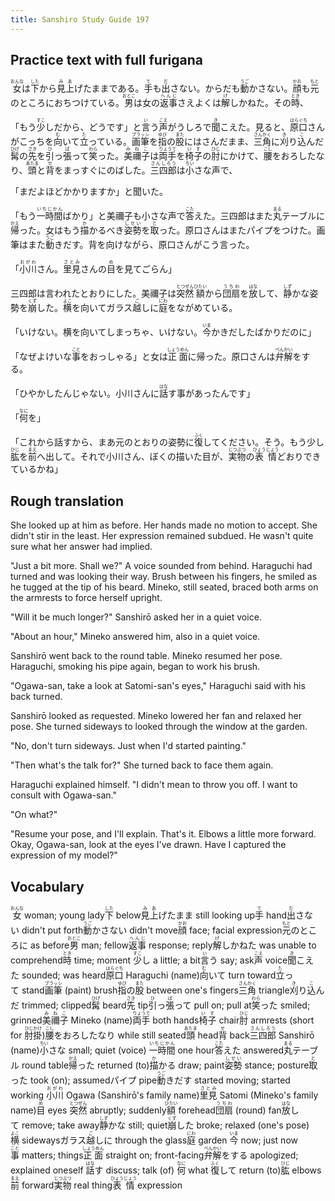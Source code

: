 ```yaml
---
title: Sanshiro Study Guide 197
---
```


## Practice text with full furigana

<p>
<ruby><rb>女</rb><rt>おんな</rt></ruby>は<ruby><rb>下</rb><rt>した</rt></ruby>から<ruby><rb>見上</rb><rt>みあ</rt></ruby>げたままである。<ruby><rb>手</rb><rt>て</rt></ruby>も<ruby><rb>出</rb><rt>だ</rt></ruby>さない。からだも<ruby><rb>動</rb><rt>うご</rt></ruby>かさない。<ruby><rb>顔</rb><rt>かお</rt></ruby>も<ruby><rb>元</rb><rt>もと</rt></ruby>のところにおちつけている。<ruby><rb>男</rb><rt>おとこ</rt></ruby>は女の<ruby><rb>返事</rb><rt>へんじ</rt></ruby>さえよくは<ruby><rb>解</rb><rt>げ</rt></ruby>しかねた。その<ruby><rb>時</rb><rt>とき</rt></ruby>、
</p>

<p>
「もう<ruby><rb>少</rb><rt>すこ</rt></ruby>しだから、どうです」と<ruby><rb>言</rb><rt>い</rt></ruby>う<ruby><rb>声</rb><rt>こえ</rt></ruby>がうしろで<ruby><rb>聞</rb><rt>き</rt></ruby>こえた。見ると、<ruby><rb>原口</rb><rt>はらぐち</rt></ruby>さんがこっちを<ruby><rb>向</rb><rt>む</rt></ruby>いて<ruby><rb>立</rb><rt>た</rt></ruby>っている。<ruby><rb>画筆</rb><rt>ブラッシ</rt></ruby>を<ruby><rb>指</rb><rt>ゆび</rt></ruby>の<ruby><rb>股</rb><rt>また</rt></ruby>にはさんだまま、<ruby><rb>三角</rb><rt>さんかく</rt></ruby>に<ruby><rb>刈</rb><rt>き</rt></ruby>り<ruby><rb>込</rb><rt>こ</rt></ruby>んだ<ruby><rb>髯</rb><rt>ひげ</rt></ruby>の<ruby><rb>先</rb><rt>さき</rt></ruby>を<ruby><rb>引</rb><rt>ひ</rt></ruby>っ<ruby><rb>張</rb><rt>ぱ</rt></ruby>って<ruby><rb>笑</rb><rt>わら</rt></ruby>った。<ruby><rb>美禰子</rb><rt>みねこ</rt></ruby>は<ruby><rb>両手</rb><rt>りょうて</rt></ruby>を<ruby><rb>椅子</rb><rt>いす</rt></ruby>の<ruby><rb>肘</rb><rt>ひじ</rt></ruby>にかけて、<ruby><rb>腰</rb><rt>こし</rt></ruby>をおろしたなり、<ruby><rb>頭</rb><rt>あたま</rt></ruby>と<ruby><rb>背</rb><rt>せ</rt></ruby>をまっすぐにのばした。<ruby><rb>三四郎</rb><rt>さんしろう</rt></ruby>は<ruby><rb>小</rb><rt>ちい</rt></ruby>さな声で、
</p>

「まだよほどかかりますか」と聞いた。

<p>
「もう<ruby><rb>一時間</rb><rt>いちじかん</rt></ruby>ばかり」と美禰子も小さな声で<ruby><rb>答</rb><rt>こた</rt></ruby>えた。三四郎はまた<ruby><rb>丸</rb><rt>まる</rt></ruby>テーブルに<ruby><rb>帰</rb><rt>かえ</rt></ruby>った。女はもう<ruby><rb>描</rb><rt>か</rt></ruby>かるべき<ruby><rb>姿勢</rb><rt>しせい</rt></ruby>を<ruby><rb>取</rb><rt>と</rt></ruby>った。原口さんはまたパイプをつけた。画筆はまた<ruby><rb>動</rb><rt>うご</rt></ruby>きだす。背を向けながら、原口さんがこう言った。
</p>

<p>
「<ruby><rb>小川</rb><rt>おがわ</rt></ruby>さん。<ruby><rb>里見</rb><rt>さとみ</rt></ruby>さんの<ruby><rb>目</rb><rt>め</rt></ruby>を見てごらん」
</p>

<p>
三四郎は言われたとおりにした。美禰子は<ruby><rb>突然</rb><rt>とつぜん</rt></ruby><ruby><rb>額</rb><rt>ひたい</rt></ruby>から<ruby><rb>団扇</rb><rt>うちわ</rt></ruby>を<ruby><rb>放</rb><rt>はな</rt></ruby>して、<ruby><rb>静</rb><rt>しず</rt></ruby>かな姿勢を<ruby><rb>崩</rb><rt>くず</rt></ruby>した。<ruby><rb>横</rb><rt>よこ</rt></ruby>を向いてガラス<ruby><rb>越</rb><rt>ご</rt></ruby>しに<ruby><rb>庭</rb><rt>にわ</rt></ruby>をながめている。
</p>

<p>
「いけない。横を向いてしまっちゃ、いけない。<ruby><rb>今</rb><rt>いま</rt></ruby>かきだしたばかりだのに」
</p>

<p>
「なぜよけいな<ruby><rb>事</rb><rt>こと</rt></ruby>をおっしゃる」と女は<ruby><rb>正面</rb><rt>しょうめん</rt></ruby>に帰った。原口さんは<ruby><rb>弁解</rb><rt>べんかい</rt></ruby>をする。
</p>

<p>
「ひやかしたんじゃない。小川さんに<ruby><rb>話</rb><rt>はな</rt></ruby>す事があったんです」
</p>

<p>
「<ruby><rb>何</rb><rt>なに</rt></ruby>を」
</p>

<p>
「これから話すから、まあ元のとおりの姿勢に<ruby><rb>復</rb><rt>ふく</rt></ruby>してください。そう。もう少し<ruby><rb>肱</rb><rt>ひじ</rt></ruby>を<ruby><rb>前</rb><rt>まえ</rt></ruby>へ出して。それで小川さん、ぼくの描いた目が、<ruby><rb>実物</rb><rt>じつぶつ</rt></ruby>の<ruby><rb>表情</rb><rt>ひょうじょう</rt></ruby>どおりできているかね」
</p>


## Rough translation

She looked up at him as before. Her hands made no motion to accept. She didn't stir in the least. Her expression remained subdued. He wasn't quite sure what her answer had implied.

"Just a bit more. Shall we?" A voice sounded from behind. Haraguchi had turned and was looking their way. Brush between his fingers, he smiled as he tugged at the tip of his beard. Mineko, still seated, braced both arms on the armrests to force herself upright.

"Will it be much longer?" Sanshirō asked her in a quiet voice.

"About an hour," Mineko answered him, also in a quiet voice.

Sanshirō went back to the round table. Mineko resumed her pose. Haraguchi, smoking his pipe again, began to work his brush.

"Ogawa-san, take a look at Satomi-san's eyes," Haraguchi said with his back turned.

Sanshirō looked as requested. Mineko lowered her fan and relaxed her pose. She turned sideways to looked through the window at the garden.

"No, don't turn sideways. Just when I'd started painting."

"Then what's the talk for?" She turned back to face them again.

Haraguchi explained himself. "I didn't mean to throw you off. I want to consult with Ogawa-san."

"On what?"

"Resume your pose, and I'll explain. That's it. Elbows a little more forward. Okay, Ogawa-san, look at the eyes I've drawn. Have I captured the expression of my model?"      


## Vocabulary

<p>
<span class="vocabstudy"><ruby><rb>女</rb><rt>おんな</rt></ruby>&nbsp;woman; young lady</span><span class="vocabstudy"><ruby><rb>下</rb><rt>した</rt></ruby>&nbsp;below</span><span class="vocabstudy"><ruby><rb>見上</rb><rt>みあ</rt></ruby>げたまま&nbsp;still looking up</span><span class="vocabstudy"><ruby><rb>手</rb><rt>て</rt></ruby>&nbsp;hand</span><span class="vocabstudy"><ruby><rb>出</rb><rt>だ</rt></ruby>さない&nbsp;didn't put forth</span><span class="vocabstudy"><ruby><rb>動</rb><rt>うご</rt></ruby>かさない&nbsp;didn't move</span><span class="vocabstudy"><ruby><rb>顔</rb><rt>かお</rt></ruby>&nbsp;face; facial expression</span><span class="vocabstudy"><ruby><rb>元</rb><rt>もと</rt></ruby>のところに&nbsp;as before</span><span class="vocabstudy"><ruby><rb>男</rb><rt>おとこ</rt></ruby>&nbsp;man; fellow</span><span class="vocabstudy"><ruby><rb>返事</rb><rt>へんじ</rt></ruby>&nbsp;response; reply</span><span class="vocabstudy"><ruby><rb>解</rb><rt>げ</rt></ruby>しかねた&nbsp;was unable to comprehend</span><span class="vocabstudy"><ruby><rb>時</rb><rt>とき</rt></ruby>&nbsp;time; moment</span>
<span class="vocabstudy"><ruby><rb>少</rb><rt>すこ</rt></ruby>し&nbsp;a little; a bit</span><span class="vocabstudy"><ruby><rb>言</rb><rt>い</rt></ruby>う&nbsp;say; ask</span><span class="vocabstudy"><ruby><rb>声</rb><rt>こえ</rt></ruby>&nbsp;voice</span><span class="vocabstudy"><ruby><rb>聞</rb><rt>き</rt></ruby>こえた&nbsp;sounded; was heard</span><span class="vocabstudy"><ruby><rb>原口</rb><rt>はらぐち</rt></ruby>&nbsp;Haraguchi (name)</span><span class="vocabstudy"><ruby><rb>向</rb><rt>む</rt></ruby>いて&nbsp;turn toward</span><span class="vocabstudy"><ruby><rb>立</rb><rt>た</rt></ruby>って&nbsp;stand</span><span class="vocabstudy"><ruby><rb>画筆</rb><rt>ブラッシ</rt></ruby>&nbsp;(paint) brush</span><span class="vocabstudy"><ruby><rb>指</rb><rt>ゆび</rt></ruby>の<ruby><rb>股</rb><rt>また</rt></ruby>&nbsp;between one's fingers</span><span class="vocabstudy"><ruby><rb>三角</rb><rt>さんかく</rt></ruby>&nbsp;triangle</span><span class="vocabstudy"><ruby><rb>刈</rb><rt>き</rt></ruby>り<ruby><rb>込</rb><rt>こ</rt></ruby>んだ&nbsp;trimmed; clipped</span><span class="vocabstudy"><ruby><rb>髯</rb><rt>ひげ</rt></ruby>&nbsp;beard</span><span class="vocabstudy"><ruby><rb>先</rb><rt>さき</rt></ruby>&nbsp;tip</span><span class="vocabstudy"><ruby><rb>引</rb><rt>ひ</rt></ruby>っ<ruby><rb>張</rb><rt>ぱ</rt></ruby>って&nbsp;pull on; pull at</span><span class="vocabstudy"><ruby><rb>笑</rb><rt>わら</rt></ruby>った&nbsp;smiled; grinned</span><span class="vocabstudy"><ruby><rb>美禰子</rb><rt>みねこ</rt></ruby>&nbsp;Mineko (name)</span><span class="vocabstudy"><ruby><rb>両手</rb><rt>りょうて</rt></ruby>&nbsp;both hands</span><span class="vocabstudy"><ruby><rb>椅子</rb><rt>いす</rt></ruby>&nbsp;chair</span><span class="vocabstudy"><ruby><rb>肘</rb><rt>ひじ</rt></ruby>&nbsp;armrests (short for <ruby><rb>肘掛</rb><rt>ひじかけ</rt></ruby>)</span><span class="vocabstudy"><ruby><rb>腰</rb><rt>こし</rt></ruby>をおろしたなり&nbsp;while still seated</span><span class="vocabstudy"><ruby><rb>頭</rb><rt>あたま</rt></ruby>&nbsp;head</span><span class="vocabstudy"><ruby><rb>背</rb><rt>せ</rt></ruby>&nbsp;back</span><span class="vocabstudy"><ruby><rb>三四郎</rb><rt>さんしろう</rt></ruby>&nbsp;Sanshirō (name)</span><span class="vocabstudy"><ruby><rb>小</rb><rt>ちい</rt></ruby>さな&nbsp;small; quiet (voice)</span>
<span class="vocabstudy"><ruby><rb>一時間</rb><rt>いちじかん</rt></ruby>&nbsp;one hour</span><span class="vocabstudy"><ruby><rb>答</rb><rt>こた</rt></ruby>えた&nbsp;answered</span><span class="vocabstudy"><ruby><rb>丸</rb><rt>まる</rt></ruby>テーブル&nbsp;round table</span><span class="vocabstudy"><ruby><rb>帰</rb><rt>かえ</rt></ruby>った&nbsp;returned (to)</span><span class="vocabstudy"><ruby><rb>描</rb><rt>か</rt></ruby>かる&nbsp;draw; paint</span><span class="vocabstudy"><ruby><rb>姿勢</rb><rt>しせい</rt></ruby>&nbsp;stance; posture</span><span class="vocabstudy"><ruby><rb>取</rb><rt>と</rt></ruby>った&nbsp;took (on); assumed</span><span class="vocabstudy">パイプ&nbsp;pipe</span><span class="vocabstudy"><ruby><rb>動</rb><rt>うご</rt></ruby>きだす&nbsp;started moving; started working</span>
<span class="vocabstudy"><ruby><rb>小川</rb><rt>おがわ</rt></ruby>&nbsp;Ogawa (Sanshirō's family name)</span><span class="vocabstudy"><ruby><rb>里見</rb><rt>さとみ</rt></ruby>&nbsp;Satomi (Mineko's family name)</span><span class="vocabstudy"><ruby><rb>目</rb><rt>め</rt></ruby>&nbsp;eyes</span>
<span class="vocabstudy"><ruby><rb>突然</rb><rt>とつぜん</rt></ruby>&nbsp;abruptly; suddenly</span><span class="vocabstudy"><ruby><rb>額</rb><rt>ひたい</rt></ruby>&nbsp;forehead</span><span class="vocabstudy"><ruby><rb>団扇</rb><rt>うちわ</rt></ruby>&nbsp;(round) fan</span><span class="vocabstudy"><ruby><rb>放</rb><rt>はな</rt></ruby>して&nbsp;remove; take away</span><span class="vocabstudy"><ruby><rb>静</rb><rt>しず</rt></ruby>かな&nbsp;still; quiet</span><span class="vocabstudy"><ruby><rb>崩</rb><rt>くず</rt></ruby>した&nbsp;broke; relaxed (one's pose)</span><span class="vocabstudy"><ruby><rb>横</rb><rt>よこ</rt></ruby>&nbsp;sideways</span><span class="vocabstudy">ガラス<ruby><rb>越</rb><rt>ご</rt></ruby>しに&nbsp;through the glass</span><span class="vocabstudy"><ruby><rb>庭</rb><rt>にわ</rt></ruby>&nbsp;garden</span>
<span class="vocabstudy"><ruby><rb>今</rb><rt>いま</rt></ruby>&nbsp;now; just now</span>
<span class="vocabstudy"><ruby><rb>事</rb><rt>こと</rt></ruby>&nbsp;matters; things</span><span class="vocabstudy"><ruby><rb>正面</rb><rt>しょうめん</rt></ruby>&nbsp;straight on; front-facing</span><span class="vocabstudy"><ruby><rb>弁解</rb><rt>べんかい</rt></ruby>をする&nbsp;apologized; explained oneself</span>
<span class="vocabstudy"><ruby><rb>話</rb><rt>はな</rt></ruby>す&nbsp;discuss; talk (of)</span>
<span class="vocabstudy"><ruby><rb>何</rb><rt>なに</rt></ruby>&nbsp;what</span>
<span class="vocabstudy"><ruby><rb>復</rb><rt>ふく</rt></ruby>して&nbsp;return (to)</span><span class="vocabstudy"><ruby><rb>肱</rb><rt>ひじ</rt></ruby>&nbsp;elbows</span><span class="vocabstudy"><ruby><rb>前</rb><rt>まえ</rt></ruby>&nbsp;forward</span><span class="vocabstudy"><ruby><rb>実物</rb><rt>じつぶつ</rt></ruby>&nbsp;real thing</span><span class="vocabstudy"><ruby><rb>表情</rb><rt>ひょうじょう</rt></ruby>&nbsp;expression</span>
</p>
